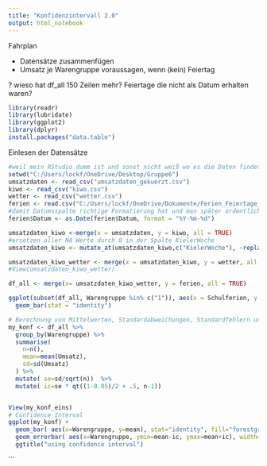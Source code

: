 ```yaml
---
title: "Konfidenzintervall 2.0"
output: html_notebook
---
```

Fahrplan

- Datensätze zusammenfügen
- Umsatz je Warengruppe voraussagen, wenn (kein) Feiertag

? wieso hat df_all 150 Zeilen mehr? Feiertage die nicht als Datum erhalten waren?

```r
library(readr)
library(lubridate)
library(ggplot2)
library(dplyr)
install.packages("data.table")

```
Einlesen der Datensätze
```r
#weil mein RStudio dumm ist und sonst nicht weiß wo es die Daten findet und wo es arbeiten soll:))
setwd("C:/Users/lockf/OneDrive/Desktop/Gruppe6")
umsatzdaten <- read_csv("umsatzdaten_gekuerzt.csv")
kiwo <- read_csv("kiwo.csv")
wetter <- read_csv("wetter.csv")
ferien <- read.csv("C:/Users/lockf/OneDrive/Dokumente/Ferien_Feiertage_sh.csv", header = TRUE, sep = ";")
#damit Datumsspalte richtige Formatierung hat und man später ordentlich mergen kann
ferien$Datum <- as.Date(ferien$Datum, format = "%Y-%m-%d")


```


```r
umsatzdaten_kiwo <-merge(x = umsatzdaten, y = kiwo, all = TRUE)
#ersetzen aller NA Werte durch 0 in der Spalte KielerWoche
umsatzdaten_kiwo <- mutate_at(umsatzdaten_kiwo,c("KielerWoche"), ~replace(., is.na(.), 0))

umsatzdaten_kiwo_wetter <- merge(x = umsatzdaten_kiwo, y = wetter, all = TRUE)
#View(umsatzdaten_kiwo_wetter)

df_all <- merge(x= umsatzdaten_kiwo_wetter, y = ferien, all = TRUE)

ggplot(subset(df_all, Warengruppe %in% c("1")), aes(x = Schulferien, y = Umsatz, fill=Warengruppe) )+
  geom_bar(stat = "identity")

# Berechnung von Mittelwerten, Standardabweichungen, Standardfehlern und Konfidenzintervallen
my_konf <- df_all %>%
  group_by(Warengruppe) %>%
  summarise(
    n=n(),
    mean=mean(Umsatz),
    sd=sd(Umsatz)
  ) %>%
  mutate( se=sd/sqrt(n))  %>%
  mutate( ic=se * qt((1-0.05)/2 + .5, n-1))


View(my_konf_eins)
# Confidence Interval
ggplot(my_konf) +
  geom_bar( aes(x=Warengruppe, y=mean), stat="identity", fill="forestgreen", alpha=0.5) +
  geom_errorbar( aes(x=Warengruppe, ymin=mean-ic, ymax=mean+ic), width=0.4, colour="orange", alpha=0.9, size=1.5) +
  ggtitle("using confidence interval")

```

```